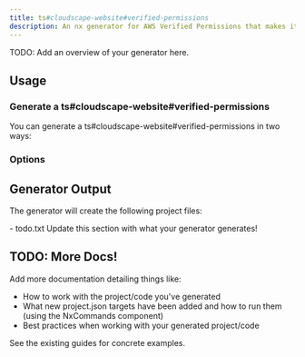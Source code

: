 ```yaml
---
title: ts#cloudscape-website#verified-permissions
description: An nx generator for AWS Verified Permissions that makes it easy to implement Attribute-Based Access Control (ABAC) in your applications using AWS Verified Permissions integrated with Amazon Cognito. This construct simplifies the implementation of fine-grained permissions based on user attributes, resource properties, and context.
---
```



TODO: Add an overview of your generator here.

## Usage

### Generate a ts#cloudscape-website#verified-permissions

You can generate a ts#cloudscape-website#verified-permissions in two ways:

<RunGenerator generator="ts#cloudscape-website#verified-permissions" />

### Options

<GeneratorParameters generator="ts#cloudscape-website#verified-permissions" />

## Generator Output

The generator will create the following project files:

<FileTree>
  - todo.txt Update this section with what your generator generates!
</FileTree>

## TODO: More Docs!

Add more documentation detailing things like:

- How to work with the project/code you've generated
- What new project.json targets have been added and how to run them (using the NxCommands component)
- Best practices when working with your generated project/code

See the existing guides for concrete examples.
